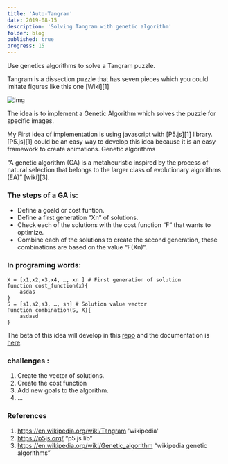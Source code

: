 ```yaml
---
title: 'Auto-Tangram'
date: 2019-08-15
description: 'Solving Tangram with genetic algorithm'
folder: blog
published: true
progress: 15
---
```


Use genetics algorithms to solve a Tangram puzzle.

Tangram is a dissection puzzle that has seven pieces which you could imitate figures like this one [Wiki][1]

![img](/assets/img/posts/ideas/2019-08-15-Tangram-project/Tangram-4.jpg)

The idea is to implement a Genetic Algorithm which solves the puzzle for specific images.

My First idea of implementation is using javascript with [P5.js][1] library. [P5.js][1] could be an easy way to develop this idea because it is an easy framework to create animations.
Genetic algorithms

“A genetic algorithm (GA) is a metaheuristic inspired by the process of natural selection that belongs to the larger class of evolutionary algorithms (EA)” [wiki][3].

### The steps of a GA is:

- Define a goald or cost funtion.
- Define a first generation “Xn” of solutions.
- Check each of the solutions with the cost function “F” that wants to optimize.
- Combine each of the solutions to create the second generation, these combinations are based on the value “F(Xn)”.

### In programing words:

```
X = [x1,x2,x3,x4, …, xn ] # First generation of solution
function cost_function(x){
	asdas
}
S = [s1,s2,s3, …, sn] # Solution value vector
Function combination(S, X){
	asdasd
}
```

The beta of this idea will develop in this [repo](https://github.com/jadry92) and the documentation is [here]().

### challenges :

1. Create the vector of solutions.
2. Create the cost function
3. Add new goals to the algorithm.
4. ...

### References

1. https://en.wikipedia.org/wiki/Tangram 'wikipedia'
2. https://p5js.org/ “p5.js lib”
3. https://en.wikipedia.org/wiki/Genetic_algorithm “wikipedia genetic algorithms”
